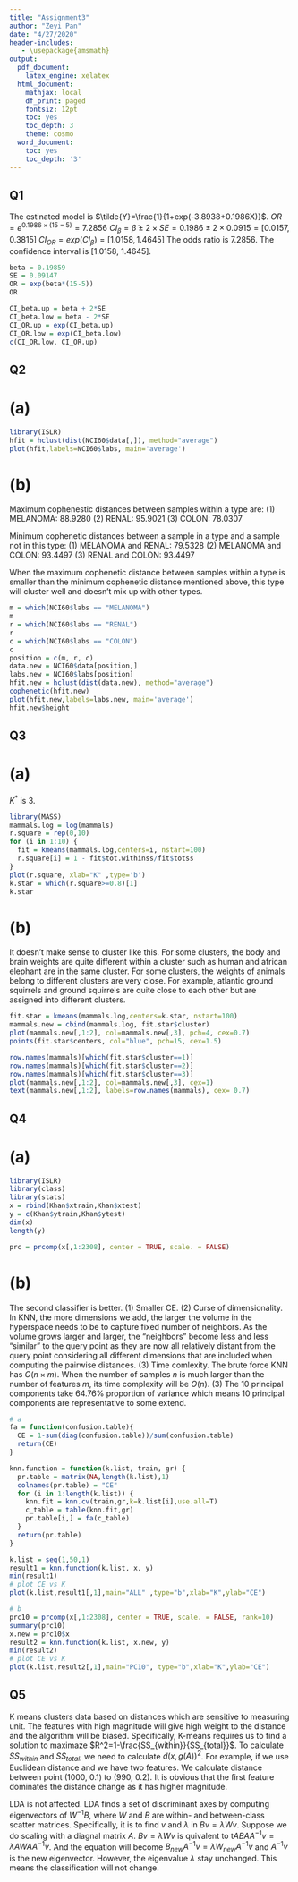 ```yaml
---
title: "Assignment3"
author: "Zeyi Pan"
date: "4/27/2020"
header-includes:
   - \usepackage{amsmath}
output:
  pdf_document:
    latex_engine: xelatex
  html_document:
    mathjax: local
    df_print: paged
    fontsiz: 12pt
    toc: yes
    toc_depth: 3
    theme: cosmo
  word_document:
    toc: yes
    toc_depth: '3'
---
```


## Q1
The estinated model is $\tilde{Y}=\frac{1}{1+exp(-3.8938+0.1986X)}$.\newline
$OR=e^{0.1986\times(15-5)}=7.2856$\newline
$CI_{\beta}=\tilde{\beta}\pm2\times SE=0.1986\pm2\times 0.0915=[0.0157, 0.3815]$\newline
$CI_{OR}=exp(CI_{\beta})=[1.0158, 1.4645]$\newline
The odds ratio is 7.2856. The confidence interval is [1.0158, 1.4645].\newline
```r
beta = 0.19859
SE = 0.09147
OR = exp(beta*(15-5))
OR

CI_beta.up = beta + 2*SE
CI_beta.low = beta - 2*SE
CI_OR.up = exp(CI_beta.up)
CI_OR.low = exp(CI_beta.low)
c(CI_OR.low, CI_OR.up)
```

## Q2
# (a)
```r
library(ISLR)
hfit = hclust(dist(NCI60$data[,]), method="average")
plot(hfit,labels=NCI60$labs, main='average')
```

# (b) 
Maximum cophenestic distances between samples within a type are:\newline
(1) MELANOMA: 88.9280\newline
(2) RENAL: 95.9021\newline
(3) COLON: 78.0307\newline

Minimum cophenetic distances between a sample in a type and a sample not in this type:\newline
(1) MELANOMA and RENAL: 79.5328\newline
(2) MELANOMA and COLON: 93.4497\newline
(3) RENAL and COLON: 93.4497\newline

When the maximum cophenetic distance between samples within a type is smaller than the minimum cophenetic distance mentioned above, this type will cluster well and doesn't mix up with other types.\newline
```r
m = which(NCI60$labs == "MELANOMA")
m
r = which(NCI60$labs == "RENAL")
r
c = which(NCI60$labs == "COLON")
c
position = c(m, r, c)
data.new = NCI60$data[position,]
labs.new = NCI60$labs[position]
hfit.new = hclust(dist(data.new), method="average")
cophenetic(hfit.new)
plot(hfit.new,labels=labs.new, main='average')
hfit.new$height
```

## Q3
# (a)
$K^*$ is 3.
```r
library(MASS)
mammals.log = log(mammals)
r.square = rep(0,10)
for (i in 1:10) {
  fit = kmeans(mammals.log,centers=i, nstart=100)
  r.square[i] = 1 - fit$tot.withinss/fit$totss
}
plot(r.square, xlab="K" ,type='b')
k.star = which(r.square>=0.8)[1]
k.star
```

# (b)
It doesn't make sense to cluster like this. For some clusters, the body and brain weights are quite different within a cluster such as human and african elephant are in the same cluster. For some clusters, the weights of animals belong to different clusters are very close. For example, atlantic ground squirrels and ground squirrels are quite close to each other but are assigned into different clusters.\newline
```r
fit.star = kmeans(mammals.log,centers=k.star, nstart=100)
mammals.new = cbind(mammals.log, fit.star$cluster)
plot(mammals.new[,1:2], col=mammals.new[,3], pch=4, cex=0.7)
points(fit.star$centers, col="blue", pch=15, cex=1.5)
```
```r
row.names(mammals)[which(fit.star$cluster==1)]
row.names(mammals)[which(fit.star$cluster==2)]
row.names(mammals)[which(fit.star$cluster==3)]
plot(mammals.new[,1:2], col=mammals.new[,3], cex=1)
text(mammals.new[,1:2], labels=row.names(mammals), cex= 0.7)
```

## Q4
# (a)
```r
library(ISLR)
library(class)
library(stats)
x = rbind(Khan$xtrain,Khan$xtest)
y = c(Khan$ytrain,Khan$ytest)
dim(x)
length(y)
```
```r
prc = prcomp(x[,1:2308], center = TRUE, scale. = FALSE)
```

# (b)
The second classifier is better. (1) Smaller CE. (2) Curse of dimensionality. In KNN, the more dimensions we add, the larger the volume in the hyperspace needs to be to capture fixed number of neighbors. As the volume grows larger and larger, the “neighbors” become less and less “similar” to the query point as they are now all relatively distant from the query point considering all different dimensions that are included when computing the pairwise distances. (3) Time comlexity. The brute force KNN has $O(n\times m)$. When the number of samples $n$ is much larger than the number of features $m$, its time complexity will be $O(n)$. (3) The 10 principal components take 64.76% proportion of variance which means 10 principal components are representative to some extend.
```r
# a
fa = function(confusion.table){
  CE = 1-sum(diag(confusion.table))/sum(confusion.table)
  return(CE)
}

knn.function = function(k.list, train, gr) {
  pr.table = matrix(NA,length(k.list),1)
  colnames(pr.table) = "CE"
  for (i in 1:length(k.list)) {
    knn.fit = knn.cv(train,gr,k=k.list[i],use.all=T) 
    c_table = table(knn.fit,gr)
    pr.table[i,] = fa(c_table)
  }
  return(pr.table) 
}

k.list = seq(1,50,1)
result1 = knn.function(k.list, x, y)
min(result1)
# plot CE vs K
plot(k.list,result1[,1],main="ALL" ,type="b",xlab="K",ylab="CE")

# b
prc10 = prcomp(x[,1:2308], center = TRUE, scale. = FALSE, rank=10)
summary(prc10)
x.new = prc10$x
result2 = knn.function(k.list, x.new, y)
min(result2)
# plot CE vs K
plot(k.list,result2[,1],main="PC10", type="b",xlab="K",ylab="CE")
```

## Q5

K means clusters data based on distances which are sensitive to measuring unit. The features with high magnitude will give high weight to the distance and the algorithm will be biased. Specifically, K-means requires us to find a solution to maximaze $R^2=1-\frac{SS_{within}}{SS_{total}}$. To calculate $SS_{within}$ and $SS_{total}$, we need to calculate $d(x, g(A))^2$. For example, if we use Euclidean distance and we have two features. We calculate distance between point (1000, 0.1) to (990, 0.2). It is obvious that the first feature dominates the distance change as it has higher magnitude.\newline

LDA is not affected. LDA finds a set of discriminant axes by computing eigenvectors of $W^{-1}B$, where $W$ and $B$ are within- and between-class scatter matrices. Specifically, it is to find $v$ and $\lambda$ in $Bv=\lambda Wv$. Suppose we do scaling with a diagnal matrix $A$. $Bv=\lambda Wv$ is quivalent to t$ABAA^{-1}v=\lambda AWAA^{-1}v$. And the equation will become $B_{new}A^{-1}v=\lambda W_{new}A^{-1}v$ and $A^{-1}v$ is the new eigenvector. However, the eigenvalue $\lambda$ stay unchanged. This means the classification will not change.\newline


